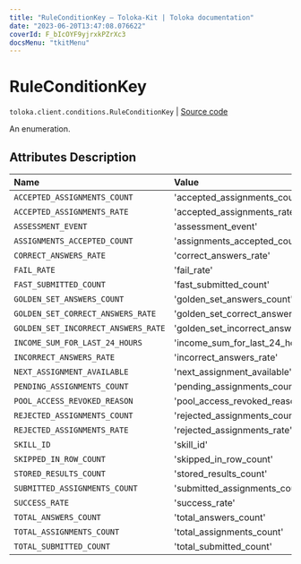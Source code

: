 ```yaml
---
title: "RuleConditionKey — Toloka-Kit | Toloka documentation"
date: "2023-06-20T13:47:08.076622"
coverId: F_bIcOYF9yjrxkPZrXc3
docsMenu: "tkitMenu"
---
```


# RuleConditionKey

`toloka.client.conditions.RuleConditionKey` | [Source code](https://github.com/Toloka/toloka-kit/blob/v1.2.0/src/client/conditions.py#L40)

An enumeration.

## Attributes Description

| Name | Value | Description |
| :------| :-----------| :----------| 
`ACCEPTED_ASSIGNMENTS_COUNT`|'accepted_assignments_count'|
`ACCEPTED_ASSIGNMENTS_RATE`|'accepted_assignments_rate'|
`ASSESSMENT_EVENT`|'assessment_event'|
`ASSIGNMENTS_ACCEPTED_COUNT`|'assignments_accepted_count'|
`CORRECT_ANSWERS_RATE`|'correct_answers_rate'|
`FAIL_RATE`|'fail_rate'|
`FAST_SUBMITTED_COUNT`|'fast_submitted_count'|
`GOLDEN_SET_ANSWERS_COUNT`|'golden_set_answers_count'|
`GOLDEN_SET_CORRECT_ANSWERS_RATE`|'golden_set_correct_answers_rate'|
`GOLDEN_SET_INCORRECT_ANSWERS_RATE`|'golden_set_incorrect_answers_rate'|
`INCOME_SUM_FOR_LAST_24_HOURS`|'income_sum_for_last_24_hours'|
`INCORRECT_ANSWERS_RATE`|'incorrect_answers_rate'|
`NEXT_ASSIGNMENT_AVAILABLE`|'next_assignment_available'|
`PENDING_ASSIGNMENTS_COUNT`|'pending_assignments_count'|
`POOL_ACCESS_REVOKED_REASON`|'pool_access_revoked_reason'|
`REJECTED_ASSIGNMENTS_COUNT`|'rejected_assignments_count'|
`REJECTED_ASSIGNMENTS_RATE`|'rejected_assignments_rate'|
`SKILL_ID`|'skill_id'|
`SKIPPED_IN_ROW_COUNT`|'skipped_in_row_count'|
`STORED_RESULTS_COUNT`|'stored_results_count'|
`SUBMITTED_ASSIGNMENTS_COUNT`|'submitted_assignments_count'|
`SUCCESS_RATE`|'success_rate'|
`TOTAL_ANSWERS_COUNT`|'total_answers_count'|
`TOTAL_ASSIGNMENTS_COUNT`|'total_assignments_count'|
`TOTAL_SUBMITTED_COUNT`|'total_submitted_count'|